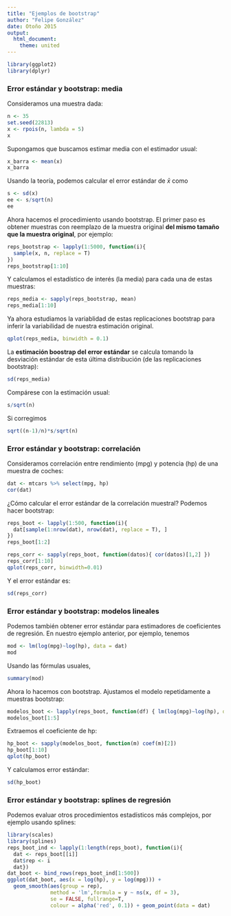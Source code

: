 ```yaml
---
title: "Ejemplos de bootstrap"
author: "Felipe González"
date: Otoño 2015
output: 
  html_document: 
    theme: united
---
```

```r
library(ggplot2)
library(dplyr)
```

### Error estándar y bootstrap: media 


Consideramos una muestra dada:
```r
n <- 35
set.seed(22813)
x <- rpois(n, lambda = 5)
x
```

Supongamos que buscamos estimar media con el estimador usual:

```r
x_barra <- mean(x)
x_barra
```

Usando la teoría, podemos calcular el error estándar de $\bar{x}$
como
```r
s <- sd(x)
ee <- s/sqrt(n)
ee
```

Ahora hacemos el procedimiento usando bootstrap. El primer paso es
obtener muestras con reemplazo de la muestra original **del mismo tamaño
que la muestra original**, por ejemplo:

```r
reps_bootstrap <- lapply(1:5000, function(i){
  sample(x, n, replace = T)
})
reps_bootstrap[1:10]
```

Y calculamos el estadístico de interés (la media) para cada una de
estas muestras:
```r
reps_media <- sapply(reps_bootstrap, mean)
reps_media[1:10]
```

Ya ahora estudiamos la variablidad de estas replicaciones bootstrap
para inferir la variabilidad de nuestra estimación original. 
```r
qplot(reps_media, binwidth = 0.1)
```

La **estimación boostrap del error estándar** se calcula tomando la
desviación estándar de esta última distribución (de las replicaciones bootstrap):

```r
sd(reps_media)
```

Compárese con la estimación usual:
```r
s/sqrt(n)
```

Si corregimos

```r
sqrt((n-1)/n)*s/sqrt(n)
```

### Error estándar y bootstrap: correlación

Consideramos correlación entre rendimiento (mpg) y potencia (hp) de una muestra
de coches:

```r
dat <- mtcars %>% select(mpg, hp)
cor(dat)
```

¿Cómo calcular el error estándar de la correlación muestral?
Podemos hacer bootstrap:

```r
reps_boot <- lapply(1:500, function(i){
  dat[sample(1:nrow(dat), nrow(dat), replace = T), ]
})
reps_boot[1:2]
```

```r
reps_corr <- sapply(reps_boot, function(datos){ cor(datos)[1,2] })
reps_corr[1:10]
qplot(reps_corr, binwidth=0.01)
```

Y el error estándar es:
```r
sd(reps_corr)
```

### Error estándar y bootstrap: modelos lineales

Podemos también obtener error estándar para estimadores de coeficientes de regresión. En nuestro ejemplo anterior, por ejemplo, tenemos

```r
mod <- lm(log(mpg)~log(hp), data = dat)
mod
```

Usando las fórmulas usuales,
```r
summary(mod)
```

Ahora lo hacemos con bootstrap. Ajustamos el modelo repetidamente a muestras bootstrap:

```r
modelos_boot <- lapply(reps_boot, function(df) { lm(log(mpg)~log(hp), data=df) })
modelos_boot[1:5]
```

Extraemos el coeficiente de hp:
```r
hp_boot <- sapply(modelos_boot, function(m) coef(m)[2])
hp_boot[1:10]
qplot(hp_boot)
```

Y calculamos error estándar:

```r
sd(hp_boot)
```




### Error estándar y bootstrap: splines de regresión

Podemos evaluar otros procedimientos estadísticos más complejos, por ejemplo usando
splines:
```r
library(scales)
library(splines)
reps_boot_ind <- lapply(1:length(reps_boot), function(i){
  dat <- reps_boot[[i]]
  dat$rep <- i
  dat})
dat_boot <- bind_rows(reps_boot_ind[1:500])
ggplot(dat_boot, aes(x = log(hp), y = log(mpg))) +
  geom_smooth(aes(group = rep), 
              method = 'lm',formula = y ~ ns(x, df = 3),
              se = FALSE, fullrange=T,
              colour = alpha('red', 0.1)) + geom_point(data = dat) 
```



